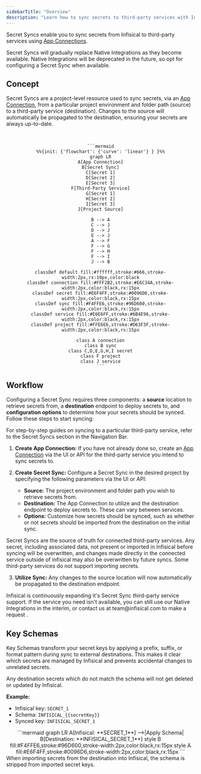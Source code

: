 ```yaml
---
sidebarTitle: "Overview"
description: "Learn how to sync secrets to third-party services with Infisical."
---
```


Secret Syncs enable you to sync secrets from Infisical to third-party services using [App Connections](/integrations/app-connections/overview).

<Note>
    Secret Syncs will gradually replace Native Integrations as they become available. Native Integrations will be deprecated in the future, so opt for configuring a Secret Sync when available.
</Note>

## Concept

Secret Syncs are a project-level resource used to sync secrets, via an [App Connection](/integrations/app-connections/overview), from a particular project environment and folder path (source)
to a third-party service (destination). Changes to the source will automatically be propagated to the destination, ensuring
your secrets are always up-to-date.

<br />

<div align="center">

    ```mermaid
    %%{init: {'flowchart': {'curve': 'linear'} } }%%
    graph LR
    A[App Connection]
    B[Secret Sync]
    C[Secret 1]
    D[Secret 2]
    E[Secret 3]
    F[Third-Party Service]
    G[Secret 1]
    H[Secret 2]
    I[Secret 3]
    J[Project Source]

    B --> A
    C --> J
    D --> J
    E --> J
    A --> F
    F --> G
    F --> H
    F --> I
    J --> B

    classDef default fill:#ffffff,stroke:#666,stroke-width:2px,rx:10px,color:black
    classDef connection fill:#FFF2B2,stroke:#E6C34A,stroke-width:2px,color:black,rx:15px
    classDef secret fill:#E6F4FF,stroke:#0096D6,stroke-width:2px,color:black,rx:15px
    classDef sync fill:#F4FFE6,stroke:#96D600,stroke-width:2px,color:black,rx:15px
    classDef service fill:#E6E6FF,stroke:#6B4E96,stroke-width:2px,color:black,rx:15px
    classDef project fill:#FFE6E6,stroke:#D63F3F,stroke-width:2px,color:black,rx:15px

    class A connection
    class B sync
    class C,D,E,G,H,I secret
    class F project
    class J service
    ```

</div>

## Workflow

Configuring a Secret Sync requires three components: a <strong>source</strong> location to retrieve secrets from,
a <strong>destination</strong> endpoint to deploy secrets to, and <strong>configuration options</strong> to determine how your secrets
should be synced. Follow these steps to start syncing:

<Note>
    For step-by-step guides on syncing to a particular third-party service, refer to the Secret Syncs section in the Navigation Bar.
</Note>

1. <strong>Create App Connection:</strong> If you have not already done so, create an [App Connection](/integrations/app-connections/overview)
via the UI or API for the third-party service you intend to sync secrets to.

2. <strong>Create Secret Sync:</strong> Configure a Secret Sync in the desired project by specifying the following parameters via the UI or API:
    - <strong>Source:</strong> The project environment and folder path you wish to retrieve secrets from.
    - <strong>Destination:</strong> The App Connection to utilize and the destination endpoint to deploy secrets to. These can vary between services.
    - <strong>Options:</strong> Customize how secrets should be synced, such as whether or not secrets should be imported from the destination on the initial sync.

<Note>
    Secret Syncs are the source of truth for connected third-party services. Any secret,
    including associated data, not present or imported in Infisical before syncing will be
    overwritten, and changes made directly in the connected service outside of infisical may also
    be overwritten by future syncs.
</Note>

<Info>
    Some third-party services do not support importing secrets.
</Info>

3. <strong>Utilize Sync:</strong> Any changes to the source location will now automatically be propagated to the destination endpoint.

<Note>
    Infisical is continuously expanding it's Secret Sync third-party service support. If the service you need isn't available,
    you can still use our Native Integrations in the interim, or contact us at team@infisical.com to make a request .
</Note>

## Key Schemas

Key Schemas transform your secret keys by applying a prefix, suffix, or format pattern during sync to external destinations. This makes it clear which secrets are managed by Infisical and prevents accidental changes to unrelated secrets.

Any destination secrets which do not match the schema will not get deleted or updated by Infisical.

**Example:**
- Infisical key: `SECRET_1`
- Schema: `INFISICAL_{{secretKey}}`
- Synced key: `INFISICAL_SECRET_1`

<div align="center">
    ```mermaid
    graph LR
      A[Infisical: **SECRET_1**] -->|Apply Schema| B[Destination: **INFISICAL_SECRET_1**]
      style B fill:#F4FFE6,stroke:#96D600,stroke-width:2px,color:black,rx:15px
      style A fill:#E6F4FF,stroke:#0096D6,stroke-width:2px,color:black,rx:15px
    ```
</div>

<Note>
    When importing secrets from the destination into Infisical, the schema is stripped from imported secret keys.
</Note>
